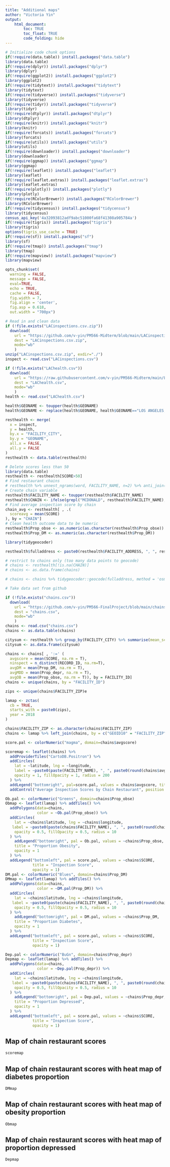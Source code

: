 ```yaml
---
title: "Additional maps"
author: "Victoria Yin"
output: 
    html_document:
        toc: TRUE
        toc_float: TRUE
        code_folding: hide
---
```


```r
# Initialize code chunk options
if(!require(data.table)) install.packages("data.table")
library(data.table)
if(!require(dplyr)) install.packages("dplyr")
library(dplyr)
if(!require(ggplot2)) install.packages("ggplot2")
library(ggplot2)
if(!require(tidytext)) install.packages("tidytext")
library(tidytext)
if(!require(tidyverse)) install.packages("tidyverse")
library(tidyverse)
if(!require(tidyr)) install.packages("tidyverse")
library(tidyr)
if(!require(dtplyr)) install.packages("dtplyr")
library(dtplyr)
if(!require(knitr)) install.packages("knitr")
library(knitr)
if(!require(forcats)) install.packages("forcats")
library(forcats)
if(!require(utils)) install.packages("utils")
library(utils)
if(!require(downloader)) install.packages("downloader")
library(downloader)
if(!require(ggmap)) install.packages("ggmap")
library(ggmap)
if(!require(leaflet)) install.packages("leaflet")
library(leaflet)
if(!require(leaflet.extras)) install.packages("leaflet.extras")
library(leaflet.extras)
if(!require(plotly)) install.packages("plotly")
library(plotly)
if(!require(RColorBrewer)) install.packages("RColorBrewer")
library(RColorBrewer)
if(!require(tidycensus)) install.packages("tidycensus")
library(tidycensus)
census_api_key('4a32093812adf9abc51000fa68f41308a905784a')
if(!require(tigris)) install.packages("tigris")
library(tigris)
options(tigris_use_cache = TRUE)
if(!require(sf)) install.packages("sf")
library(sf)
if(!require(tmap)) install.packages("tmap")
library(tmap)
if(!require(mapview)) install.packages("mapview")
library(mapview)

opts_chunk$set(
  warning = FALSE,
  message = FALSE,
  eval=TRUE,
  echo = TRUE,
  cache = FALSE,
  fig.width = 7, 
  fig.align = 'center',
  fig.asp = 0.618,
  out.width = "700px")

# Read in and clean data
if (!file.exists("LACinspections.csv.zip"))
  download(
    url = "https://github.com/v-yin/PM566-Midterm/blob/main/LACinspections.csv.zip?raw=true",
    dest = "LACinspections.csv.zip",
    mode="wb"
    )
unzip("LACinspections.csv.zip", exdir="./")
inspect <- read.csv("LACinspections.csv")

if (!file.exists("LAChealth.csv"))
  download(
    url = "https://raw.githubusercontent.com/v-yin/PM566-Midterm/main/LAChealth.csv",
    dest = "LAChealth.csv",
    mode="wb"
    )
health <- read.csv("LAChealth.csv")

health$GEONAME <- toupper(health$GEONAME)
health$GEONAME <- replace(health$GEONAME, health$GEONAME=="LOS ANGELES, CITY OF", "LOS ANGELES")

resthealth <- merge(
  x = inspect,
  y = health,
  by.x = "FACILITY_CITY",
  by.y = "GEONAME",
  all.x = FALSE,
  all.y = FALSE
)
resthealth <- data.table(resthealth)

# Delete scores less than 50
library(data.table)
resthealth <- resthealth[SCORE>50]
# Find restaurant chains
# resthealth %>% unnest_ngrams(word, FACILITY_NAME, n=2) %>% anti_join(stop_words, by = c("word")) # %>% count(word, sort=TRUE) %>% as_tibble() %>% print(n=100)
# Create chain variable
resthealth$FACILITY_NAME <- toupper(resthealth$FACILITY_NAME)
resthealth$CHAIN <- ifelse(grepl("MCDONALD", resthealth$FACILITY_NAME), "McDonald's", ifelse(grepl("JACK IN THE BOX", resthealth$FACILITY_NAME), "Jack in the Box", ifelse(grepl("STARBUCKS", resthealth$FACILITY_NAME), "Starbucks", ifelse(grepl("EL POLLO LOCO", resthealth$FACILITY_NAME), "El Pollo Loco", ifelse(grepl("PANDA EXPRESS", resthealth$FACILITY_NAME), "Panda Express", ifelse(grepl("TACO BELL", resthealth$FACILITY_NAME), "Taco Bell", ifelse(grepl("DEL TACO", resthealth$FACILITY_NAME), "Del Taco", ifelse(grepl("OUT BURGER", resthealth$FACILITY_NAME), "In N Out", ifelse(grepl("PANERA BREAD", resthealth$FACILITY_NAME), "Panera Bread", NA)))))))))
# Find average inspection score by chain
chain_avg <- resthealth[ , .(
  scoreavg = mean(SCORE) 
), by = "CHAIN"]
# Clean health outcome data to be numeric
resthealth$Prop_obse <- as.numeric(as.character(resthealth$Prop_obse))
resthealth$Prop_DM <- as.numeric(as.character(resthealth$Prop_DM))

library(tidygeocoder)

resthealth$fulladdress <- paste0(resthealth$FACILITY_ADDRESS, ", ", resthealth$FACILITY_CITY, ", CA ", resthealth$FACILITY_ZIP)

# restrict to chains only (too many data points to geocode)
# chains <- resthealth[!is.na(CHAIN)]
# chains <- as.data.frame(chains)

# chains <- chains %>% tidygeocoder::geocode(fulladdress, method = 'osm', lat = latitude , long = longitude)

# Take data set from github

if (!file.exists("chains.csv"))
  download(
    url = "https://github.com/v-yin/PM566-FinalProject/blob/main/chains.csv?raw=true",
    dest = "chains.csv",
    mode="wb"
    )
chains <- read.csv("chains.csv")
chains <- as.data.table(chains)
```

```r
citysum <- resthealth %>% group_by(FACILITY_CITY) %>% summarise(mean_score = mean(SCORE), sd_fev = sd(SCORE), ninspect = n_distinct(RECORD_ID), Prop_DM, Prop_obse, Prop_depr) %>% distinct()
citysum <- as.data.frame(citysum)

chains <- chains[ , ':=' (
  avgscore = mean(SCORE, na.rm = T),
  ninspect = n_distinct(RECORD_ID, na.rm=T),
  avgDM = mean(Prop_DM, na.rm = T),
  avgMDD = mean(Prop_depr, na.rm = T),
  avgOB = mean(Prop_obse, na.rm = T)), by = FACILITY_ID]
chains <- unique(chains, by = "FACILITY_ID")
```



```r

zips <- unique(chains$FACILITY_ZIP)e 

lamap <- zctas(
  cb = TRUE, 
  starts_with = paste0(zips),
  year = 2018
)

chains$FACILITY_ZIP <- as.character(chains$FACILITY_ZIP)
chains <- lamap %>% left_join(chains, by = c("GEOID10" = "FACILITY_ZIP"))

score.pal <- colorNumeric("magma", domain=chains$avgscore)

scoremap <- leaflet(chains) %>%
  addProviderTiles("CartoDB.Positron") %>%
  addCircles(
    lat = ~latitude, lng = ~longitude,
    label = ~paste0(paste(FACILITY_NAME), ", ", paste0(round(chains$avgscore), 2)), color = ~score.pal(avgscore),
    opacity = 1, fillOpacity = 1, radius = 200
  ) %>%
  addLegend("bottomright", pal=score.pal, values = chains$avgscore, title= "Inspection Score", opacity=1) %>%
  addControl("Average Inspection Scores by Chain Restaurant", position = "bottomleft")

Ob.pal <- colorNumeric("Greens", domain=chains$Prop_obse)
Obmap <- leaflet(lamap) %>% addTiles() %>%
  addPolygons(data=chains,
              color = ~Ob.pal(Prop_obse)) %>%
  addCircles(
    lat = ~chains$latitude, lng = ~chains$longitude,
   label = ~paste0(paste(chains$FACILITY_NAME), ", ", paste0(round(chains$avgscore), 2)), color = ~score.pal(chains$avgscore),
    opacity = 0.5, fillOpacity = 0.5, radius = 10
  ) %>%
    addLegend("bottomright", pal = Ob.pal, values = ~chains$Prop_obse,
    title = "Proportion Obesity",
    opacity = 1
  ) %>%
  addLegend("bottomleft", pal = score.pal, values = ~chains$SCORE,
            title = "Inspection Score",
            opacity = 1)
DM.pal <- colorNumeric("Blues", domain=chains$Prop_DM)
DMmap <- leaflet(lamap) %>% addTiles() %>%
  addPolygons(data=chains,
              color = ~DM.pal(Prop_DM)) %>%
  addCircles(
    lat = ~chains$latitude, lng = ~chains$longitude,
   label = ~paste0(paste(chains$FACILITY_NAME), ", ", paste0(round(chains$avgscore), 2)), color = ~score.pal(chains$avgscore),
    opacity = 0.5, fillOpacity = 0.5, radius = 10
  ) %>%
    addLegend("bottomright", pal = DM.pal, values = ~chains$Prop_DM,
    title = "Proportion Diabetes",
    opacity = 1
  ) %>%
  addLegend("bottomleft", pal = score.pal, values = ~chains$SCORE,
            title = "Inspection Score",
            opacity = 1)

Dep.pal <- colorNumeric("BuGn", domain=chains$Prop_depr)
Depmap <- leaflet(lamap) %>% addTiles() %>%
  addPolygons(data=chains,
              color = ~Dep.pal(Prop_depr)) %>%
  addCircles(
    lat = ~chains$latitude, lng = ~chains$longitude,
   label = ~paste0(paste(chains$FACILITY_NAME), ", ", paste0(round(chains$avgscore), 2)), color = ~score.pal(chains$avgscore),
    opacity = 0.5, fillOpacity = 0.5, radius = 10
  ) %>%
    addLegend("bottomright", pal = Dep.pal, values = ~chains$Prop_depr,
    title = "Proportion Depressed",
    opacity = 1
  ) %>%
  addLegend("bottomleft", pal = score.pal, values = ~chains$SCORE,
            title = "Inspection Score",
            opacity = 1)


```



## Map of chain restaurant scores

```r
scoremap
```

## Map of chain restaurant scores with heat map of diabetes proportion

```r
DMmap
```

## Map of chain restaurant scores with heat map of obesity proportion

```r
Obmap
```

## Map of chain restaurant scores with heat map of proportion depressed

```r
Depmap
```


